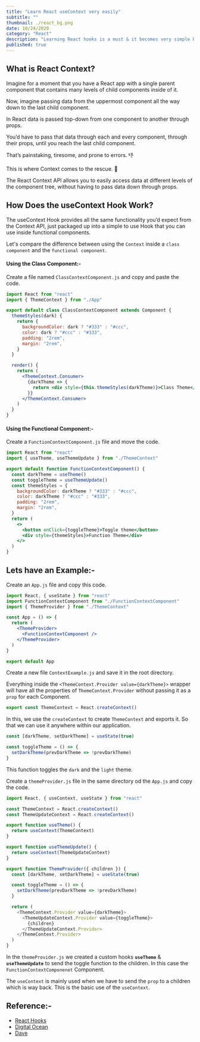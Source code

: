 ```yaml
---
title: "Learn React useContext very easily"
subtitle: ""
thumbnail: ./react_bg.png
date: 10/24/2020
category: "React"
description: "Learning React hooks is a must & it becomes very simple by this method."
published: true
---
```


## What is React Context?

Imagine for a moment that you have a React app with a single parent component that contains many levels of child components inside of it.

Now, imagine passing data from the uppermost component all the way down to the last child component.

In React data is passed top-down from one component to another through props.

You’d have to pass that data through each and every component, through their props, until you reach the last child component.

That’s painstaking, tiresome, and prone to errors. 👎

This is where Context comes to the rescue. 👏

The React Context API allows you to easily access data at different levels of the component tree, without having to pass data down through props.

## How Does the useContext Hook Work?

The useContext Hook provides all the same functionality you’d expect from the Context API, just packaged up into a simple to use Hook that you can use inside functional components.

Let's compare the difference between using the `Context` inside a `class component` and the `functional component`.

#### Using the Class Component:-

Create a file named `ClassContextComponent.js` and copy and paste the code.

```jsx
import React from "react"
import { ThemeContext } from "./App"

export default class ClassContextComponent extends Component {
  themeStyles(dark) {
    return {
      backgroundColor: dark ? "#333" : "#ccc",
      color: dark ? "#ccc" : "#333",
      padding: "2rem",
      margin: "2rem",
    }
  }

  render() {
    return (
      <ThemeContext.Consumer>
        {darkTheme => {
          return <div style={this.themeStyles(darkTheme)}>Class Theme</div>
        }}
      </ThemeContext.Consumer>
    )
  }
}
```

#### Using the Functional Component:-

Create a `FunctionContextComponent.js` file and move the code.

```jsx
import React from "react"
import { useTheme, useThemeUpdate } from "./ThemeContext"

export default function FunctionContextComponent() {
  const darkTheme = useTheme()
  const toggleTheme = useThemeUpdate()
  const themeStyles = {
    backgroundColor: darkTheme ? "#333" : "#ccc",
    color: darkTheme ? "#ccc" : "#333",
    padding: "2rem",
    margin: "2rem",
  }
  return (
    <>
      <button onClick={toggleTheme}>Toggle theme</button>
      <div style={themeStyles}>Function Theme</div>
    </>
  )
}
```

## Lets have an Example:-

Create an `App.js` file and copy this code.

```jsx
import React, { useState } from "react"
import FunctionContextComponent from "./FunctionContextComponent"
import { ThemeProvider } from "./ThemeContext"

const App = () => {
  return (
    <ThemeProvider>
      <FunctionContextComponent />
    </ThemeProvider>
  )
}

export default App
```

Create a new file `ContextExample.js` and save it in the root directory.

Everything inside the `<ThemeContext.Provider value={darkTheme}>` wrapper will have all the properties of `ThemeContext.Provider` without passing it as a `prop` for each Component.

```jsx
export const ThemeContext = React.createContext()
```

In this, we use the `createContext` to create `ThemeContext` and exports it. So that we can use it anywhere within our application.

```jsx
const [darkTheme, setDarkTheme] = useState(true)

const toggleTheme = () => {
  setDarkTheme(prevDarkTheme => !prevDarkTheme)
}
```

This function toggles the `dark` and the `light` theme.

Create a `themeProvider.js` file in the same directory od the `App.js` and copy the code.

```js
import React, { useContext, useState } from "react"

const ThemeContext = React.createContext()
const ThemeUpdateContext = React.createContext()

export function useTheme() {
  return useContext(ThemeContext)
}

export function useThemeUpdate() {
  return useContext(ThemeUpdateContext)
}

export function ThemeProvider({ children }) {
  const [darkTheme, setDarkTheme] = useState(true)

  const toggleTheme = () => {
    setDarkTheme(prevDarkTheme => !prevDarkTheme)
  }

  return (
    <ThemeContext.Provider value={darkTheme}>
      <ThemeUpdateContext.Provider value={toggleTheme}>
        {children}
      </ThemeUpdateContext.Provider>
    </ThemeContext.Provider>
  )
}
```

In the `themeProvider.js` we created a custom hooks **`useTheme`** & **`useThemeUpdate`** to send the toggle function to the children. In this case the `FunctionContextComponenet` Component.

The `useContext` is mainly used when we have to send the `prop` to a children which is way back. This is the basic use of the `useContext`.

## Reference:-

- [React Hooks](https://reactjs.org/docs/hooks-reference.html)
- [Digital Ocean](https://www.digitalocean.com/community/tutorials/react-usecontext)
- [Dave](https://daveceddia.com/usecontext-hook/)
